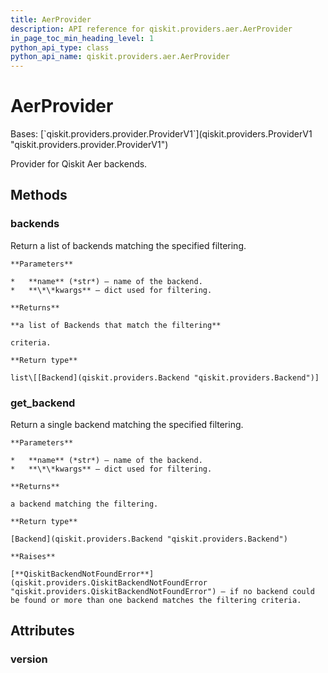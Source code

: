 ```yaml
---
title: AerProvider
description: API reference for qiskit.providers.aer.AerProvider
in_page_toc_min_heading_level: 1
python_api_type: class
python_api_name: qiskit.providers.aer.AerProvider
---
```


# AerProvider

<Class id="qiskit.providers.aer.AerProvider" isDedicatedPage={true} github="https://github.com/qiskit/qiskit-aer/tree/stable/0.10/qiskit/providers/aer/aerprovider.py" signature="AerProvider" modifiers="class">
  Bases: [`qiskit.providers.provider.ProviderV1`](qiskit.providers.ProviderV1 "qiskit.providers.provider.ProviderV1")

  Provider for Qiskit Aer backends.

  ## Methods

  ### backends

  <Function id="qiskit.providers.aer.AerProvider.backends" signature="AerProvider.backends(name=None, filters=None, **kwargs)">
    Return a list of backends matching the specified filtering.

    **Parameters**

    *   **name** (*str*) – name of the backend.
    *   **\*\*kwargs** – dict used for filtering.

    **Returns**

    **a list of Backends that match the filtering**

    criteria.

    **Return type**

    list\[[Backend](qiskit.providers.Backend "qiskit.providers.Backend")]
  </Function>

  ### get\_backend

  <Function id="qiskit.providers.aer.AerProvider.get_backend" signature="AerProvider.get_backend(name=None, **kwargs)">
    Return a single backend matching the specified filtering.

    **Parameters**

    *   **name** (*str*) – name of the backend.
    *   **\*\*kwargs** – dict used for filtering.

    **Returns**

    a backend matching the filtering.

    **Return type**

    [Backend](qiskit.providers.Backend "qiskit.providers.Backend")

    **Raises**

    [**QiskitBackendNotFoundError**](qiskit.providers.QiskitBackendNotFoundError "qiskit.providers.QiskitBackendNotFoundError") – if no backend could be found or more than one backend matches the filtering criteria.
  </Function>

  ## Attributes

  ### version

  <Attribute id="qiskit.providers.aer.AerProvider.version" attributeValue="1" />
</Class>


